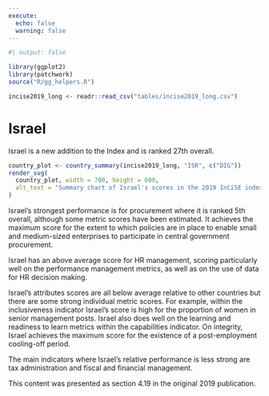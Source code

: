 ```yaml
---
execute:
  echo: false
  warning: false
---
```


<!-- DO NOT EDIT THIS FILE --->
<!-- AUTO GENERATED FROM r/generate_country_qmd.r --->

```r
#| output: false

library(ggplot2)
library(patchwork)
source("R/gg_helpers.R")

incise2019_long <- readr::read_csv("tables/incise2019_long.csv")

```

# Israel {#sec-country-isr .unnumbered}

:::{.lead}
Israel is a new addition to the Index and is ranked 27th overall.
:::

```r
country_plot <- country_summary(incise2019_long, "ISR", c("DIG"))
render_svg(
  country_plot, width = 700, height = 600,
  alt_text = "Summary chart of Israel's scores in the 2019 InCiSE index."
)
```

Israel's strongest performance is for procurement where it is ranked 5th
overall, although some metric scores have been estimated. It achieves the
maximum score for the extent to which policies are in place to enable small
and medium-sized enterprises to participate in central government procurement.

Israel has an above average score for HR management, scoring particularly well
on the performance management metrics, as well as on the use of data for HR
decision making.

Israel's attributes scores are all below average relative to other countries
but there are some strong individual metric scores. For example, within the
inclusiveness indicator Israel's score is high for the proportion of women in
senior management posts. Israel also does well on the learning and readiness to
learn metrics within the capabilities indicator. On integrity, Israel achieves
the maximum score for the existence of a post-employment cooling-off period.

The main indicators where Israel's relative performance is less strong are tax
administration and fiscal and financial management.

::: {.callout-note .crf title="Cross-referencing note" icon="false"}
This content was presented as section 4.19 in the original 2019 publication.
:::
